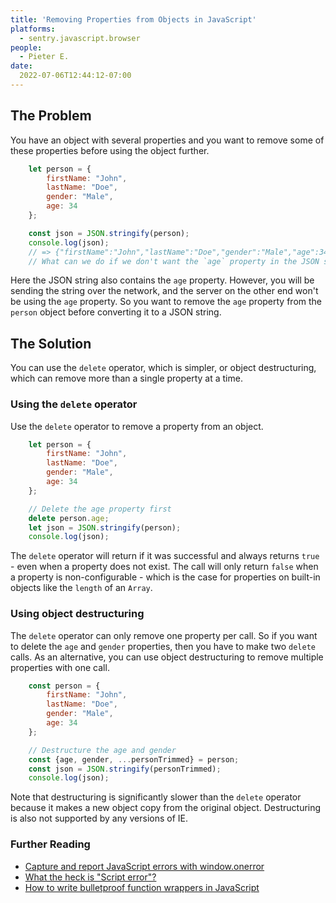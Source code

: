 ```yaml
---
title: 'Removing Properties from Objects in JavaScript'
platforms:
  - sentry.javascript.browser
people:
  - Pieter E.
date:
  2022-07-06T12:44:12-07:00
---
```


## The Problem

You have an object with several properties and you want to remove some of these properties before using the object further.

```javascript
    let person = {
        firstName: "John",
        lastName: "Doe",
        gender: "Male",
        age: 34
    };

    const json = JSON.stringify(person);
    console.log(json);
    // => {"firstName":"John","lastName":"Doe","gender":"Male","age":34}
    // What can we do if we don't want the `age` property in the JSON string? -->
```

Here the JSON string also contains the `age` property. However, you will be sending the string over the network, and the server on the other end won't be using the `age` property. So you want to remove the `age` property from the `person` object before converting it to a JSON string.

## The Solution

You can use the `delete` operator, which is simpler, or object destructuring, which can remove more than a single property at a time.

### Using the `delete` operator

Use the `delete` operator to remove a property from an object.

```javascript
    let person = {
        firstName: "John",
        lastName: "Doe",
        gender: "Male",
        age: 34
    };

    // Delete the age property first
    delete person.age;
    let json = JSON.stringify(person);
    console.log(json);
```

The `delete` operator will return if it was successful and always returns `true` - even when a property does not exist. The call will only return `false` when a property is non-configurable - which is the case for properties on built-in objects like the `length` of an `Array`.

### Using object destructuring

The `delete` operator can only remove one property per call. So if you want to delete the `age` and `gender` properties, then you have to make two `delete` calls. As an alternative, you can use object destructuring to remove multiple properties with one call.

```javascript
    const person = {
        firstName: "John",
        lastName: "Doe",
        gender: "Male",
        age: 34
    };

    // Destructure the age and gender
    const {age, gender, ...personTrimmed} = person;
    const json = JSON.stringify(personTrimmed);
    console.log(json);
```

Note that destructuring is significantly slower than the `delete` operator because it makes a new object copy from the original object. Destructuring is also not supported by any versions of IE.
### Further Reading

- [Capture and report JavaScript errors with window.onerror](https://blog.sentry.io/2016/01/04/client-javascript-reporting-window-onerror)
- [What the heck is "Script error"?](https://blog.sentry.io/2016/05/17/what-is-script-error)
- [How to write bulletproof function wrappers in JavaScript](https://blog.sentry.io/2016/02/03/wrap-javascript-functions)
